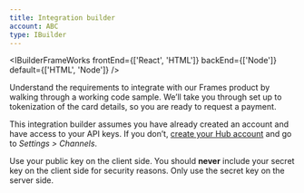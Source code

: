 ```yaml
---
title: Integration builder
account: ABC
type: IBuilder
---
```


<IBuilderFrameWorks frontEnd={['React', 'HTML']} backEnd={['Node']} default={['HTML', 'Node']} />

<IBuilderHeader title="Frames integration builder">

Understand the requirements to integrate with our Frames product by walking through a working code sample. We’ll take you through set up to tokenization of the card details, so you are ready to request a payment.

This integration builder assumes you have already created an account and have access to your API keys. If you don’t, [create your Hub account](https://www.checkout.com/get-test-account) and go to _Settings > Channels_.

<TipBox variant="warning">

Use your public key on the client side. You should **never** include your secret key on the client side for security reasons. Only use the secret key on the server side.

</TipBox>

</IBuilderHeader>